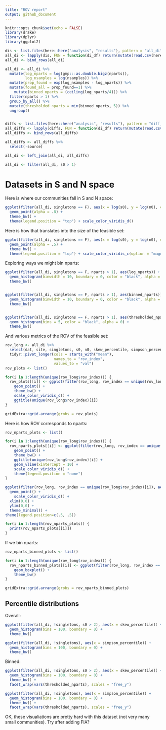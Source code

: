 ```yaml
---
title: "ROV report"
output: github_document
---
```


```r
knitr::opts_chunk$set(echo = FALSE)
library(drake)
library(dplyr)
library(ggplot2)

dis <- list.files(here::here("analysis", "results"), pattern = "all_di")
all_di <- lapply(dis, FUN = function(di_df) return(mutate(read.csv(here::here("analysis", "results", di_df), stringsAsFactors = F), site = as.character(site))))
all_di <- bind_rows(all_di)

all_di <- all_di %>%
  mutate(log_nparts = log(gmp:::as.double.bigz(nparts)),
         log_nsamples = log(nsamples)) %>%
  mutate(prop_found = exp(log_nsamples - log_nparts)) %>%
  mutate(found_all = prop_found==1) %>% 
    mutate(binned_nparts = (ceiling(log_nparts/4))) %>%
  filter(nparts > 1) %>%
  group_by_all() %>%
  mutate(thresholded_nparts = min(binned_nparts, 5)) %>%
  ungroup()


diffs <- list.files(here::here("analysis", "results"), pattern = "diff_")
all_diffs <- lapply(diffs, FUN = function(di_df) return(mutate(read.csv(here::here("analysis", "results", di_df), stringsAsFactors = F), site = as.character(site))))
all_diffs <- bind_rows(all_diffs)

all_diffs <- all_diffs %>%
  select(-source)

all_di <- left_join(all_di, all_diffs)

all_di <- filter(all_di, s0 > 1)
```

# Datasets in S and N space

Here is where our communities fall in S and N space:

```r
ggplot(filter(all_di, singletons == F), aes(x = log(s0), y = log(n0), color = dat)) +
  geom_point(alpha = .8) +
  theme_bw() +
  theme(legend.position = "top") + scale_color_viridis_d()

```

Here is how that translates into the size of the feasible set:

```r
ggplot(filter(all_di, singletons == F), aes(x = log(s0), y = log(n0), color = log_nparts)) +
  geom_point(alpha = .5) +
  theme_bw() +
  theme(legend.position = "top") + scale_color_viridis_c(option = "magma", end = .9, begin = .1)

```

Exploring ways we might bin nparts:

```r

ggplot(filter(all_di, singletons == F, nparts > 1), aes(log_nparts)) +
  geom_histogram(binwidth = 10, boundary = 0, color = "black", alpha = 0) +
  theme_bw()


ggplot(filter(all_di, singletons == F, nparts > 1), aes(binned_nparts)) +
  geom_histogram(binwidth = 10, boundary = 0, color = "black", alpha = 0) +
  theme_bw()


ggplot(filter(all_di, singletons == F, nparts > 1), aes(thresholded_nparts)) +
  geom_histogram(bins = 5, color = "black", alpha = 0) +
  theme_bw()

```

And various metrics of the ROV of the feasible set:

```r

rov_long <- all_di %>%
  select(dat, site, singletons, s0, n0, skew_percentile, simpson_percentile, mean_r2, mean_cd, mean_prop_off, mean_div, log_nparts, binned_nparts) %>%
  tidyr::pivot_longer(cols = starts_with("mean"),
                      names_to = "rov_index",
                      values_to = "val")
rov_plots <- list()

for(i in 1:length(unique(rov_long$rov_index))) {
  rov_plots[[i]] <- ggplot(filter(rov_long, rov_index == unique(rov_long$rov_index)[i]), aes(log(s0), log(n0), color = val)) +
    geom_point() +
    theme_bw() +
    scale_color_viridis_c() +
    ggtitle(unique(rov_long$rov_index)[i])
}

gridExtra::grid.arrange(grobs = rov_plots)
```

Here is how ROV corresponds to nparts:

```r

rov_nparts_plots <- list()

for(i in 1:length(unique(rov_long$rov_index))) {
  rov_nparts_plots[[i]] <- ggplot(filter(rov_long, rov_index == unique(rov_long$rov_index)[i]), aes(log_nparts, val, color = dat)) +
    geom_point() +
    theme_bw() +
    ggtitle(unique(rov_long$rov_index)[i]) +
    geom_vline(xintercept = 10) +
    scale_color_viridis_d() +
    theme(legend.position = "none")
}

ggplot(filter(rov_long, rov_index == unique(rov_long$rov_index)[i]), aes(log_nparts, val, color = dat)) +
  geom_point() +
    scale_color_viridis_d() +
  xlim(0,0) +
  ylim(0,0) + 
  theme_minimal() +
theme(legend.position=c(.5, .5))

for(i in 1:length(rov_nparts_plots)) {
  print(rov_nparts_plots[[i]])
}
```

If we bin nparts:

```r

rov_nparts_binned_plots <- list()

for(i in 1:length(unique(rov_long$rov_index))) {
  rov_nparts_binned_plots[[i]] <- ggplot(filter(rov_long, rov_index == unique(rov_long$rov_index)[i]), aes(binned_nparts, val)) +
    geom_boxplot() +
    theme_bw()
}

gridExtra::grid.arrange(grobs = rov_nparts_binned_plots)
```

## Percentile distributions

Overall:

```r

ggplot(filter(all_di, !singletons, s0 > 2), aes(x = skew_percentile)) +
  geom_histogram(bins = 100, boundary = 0) +
  theme_bw()

ggplot(filter(all_di, !singletons), aes(x = simpson_percentile)) +
  geom_histogram(bins = 100, boundary = 0) +
  theme_bw()

```

Binned:

```r

ggplot(filter(all_di, !singletons, s0 > 2), aes(x = skew_percentile)) +
  geom_histogram(bins = 100, boundary = 0) +
  theme_bw() +
  facet_wrap(vars(thresholded_nparts), scales = "free_y")

ggplot(filter(all_di, !singletons), aes(x = simpson_percentile)) +
  geom_histogram(bins = 100, boundary = 0) +
  theme_bw() +
  facet_wrap(vars(thresholded_nparts), scales = "free_y")

```

OK, these visualiations are pretty hard with this dataset (not very many small communities). Try after adding FIA?
